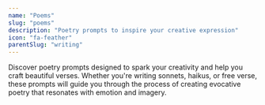 ```yaml
---
name: "Poems"
slug: "poems"
description: "Poetry prompts to inspire your creative expression"
icon: "fa-feather"
parentSlug: "writing"
---
```


Discover poetry prompts designed to spark your creativity and help you craft beautiful verses. Whether you're writing sonnets, haikus, or free verse, these prompts will guide you through the process of creating evocative poetry that resonates with emotion and imagery.
